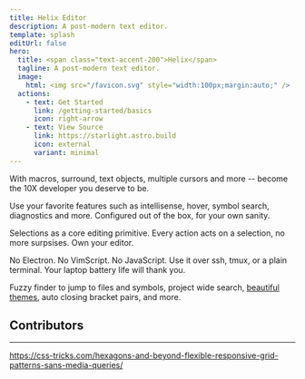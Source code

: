 ```yaml
---
title: Helix Editor
description: A post-modern text editor.
template: splash
editUrl: false
hero:
  title: <span class="text-accent-200">Helix</span>
  tagline: A post-modern text editor.
  image:
    html: <img src="/favicon.svg" style="width:100px;margin:auto;" />
  actions:
    - text: Get Started
      link: /getting-started/basics
      icon: right-arrow
    - text: View Source
      link: https://starlight.astro.build
      icon: external
      variant: minimal
---
```



<CardGrid stagger>

<Card title="Edit at the Speed of Thought" icon="rocket">
With macros, surround, text objects, multiple cursors and more -- become the 10X developer you deserve to be.

</Card>

<Card title="Built-in Language Server Support" icon="open-book">

Use your favorite features such as intellisense, hover, symbol search, diagnostics and more. Configured out of the box, for your own sanity.

</Card>

<Card title="Intuitive Editing Model" icon="pencil">

Selections as a core editing primitive. Every action acts on a selection, no more surpsises. Own your editor.

</Card>

<Card title="Blazingly Fast, written in Rust" icon="seti:rust">

No Electron. No VimScript. No JavaScript. Use it over ssh, tmux, or a plain terminal. Your laptop battery life will thank you.

</Card>

<Card title="Modern Editor Features" icon="setting">

Fuzzy finder to jump to files and symbols, project wide search, [beautiful themes](/reference/list-of-themes#list-of-themes), auto closing bracket pairs, and more.

</Card>

</CardGrid>

## Contributors

---

https://css-tricks.com/hexagons-and-beyond-flexible-responsive-grid-patterns-sans-media-queries/

<Hexagons />

<ContributorList githubRepo="helix-editor/helix" />
